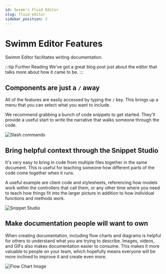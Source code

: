 ```yaml
---
id: Swimm's Fluid Editor
slug: fluid-editor
sidebar_position: 2
---
```



# Swimm Editor Features

Swimm Editor facilitates writing documentation.

:::tip Further Reading
We've <Link href="https://swimm.io/blog/advanced-documentation-editor-how-to-create-code-coupled-docs-in-seconds/">
got a great blog post just about the editor</Link> that talks more about
how it came to be.
:::


## Components are just a `/` away

All of the features are easily accessed by typing the `/` key. This brings
up a menu that you can select what you want to include.

We recommend grabbing a bunch of code snippets to get started. They'll provide
a useful start to write the narrative that walks someone
through the code.

![Slash commands](../../static/img/fluid-1.png)

## Bring helpful context through the Snippet Studio

It's very easy to bring in code from multiple files together in the same document.
This is useful for teaching someone how different parts of the code
come together when it runs. 

A useful example are client code and stylesheets, referencing how models work
within the controllers that call them, or any other time where you need to teach 
how things fit into the larger picture in addition to how individual functions and
methods work. 

![Snippet Studio](../../static/img/fluid-2.png)


## Make documentation people will want to own

When creating documentation, including flow charts and diagrams is helpful for others to
understand what you are trying to describe. Images, videos, and GIFs also makes documentation
easier to consume. This makes it more valuable to people on your team, which hopefully
means everyone will be more inclined to improve it and create even more.

![Flow Chart Image](../../static/img/fluid-4.png)

